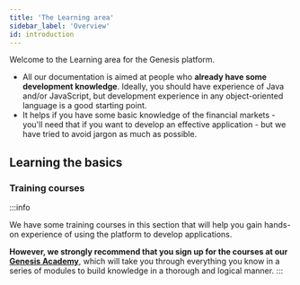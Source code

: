 ```yaml
---
title: 'The Learning area'
sidebar_label: 'Overview'
id: introduction
---
```


Welcome to the Learning area for the Genesis platform. 

- All our documentation is aimed at people who **already have some development knowledge**. Ideally, you should have experience of Java and/or JavaScript, but development experience in any object-oriented language is a good starting point.
- It helps if you have some basic knowledge of the financial markets - you'll need that if you want to develop an effective application - but we have tried to avoid jargon as much as possible.

## Learning the basics

<Grid container>
    <Grid item xs={12} md={6} sx={{padding: '1%'}}>
        <QuickCard heading="Simple introduction" link="../getting-started/learn-the-basics/simple-introduction/" text="This introduces you to some terminology and the basic architecture.">
        </QuickCard>
    </Grid>
    <Grid item xs={12} md={6} sx={{padding: '1%'}}>
        <QuickCard heading="Prerequisites" link="../getting-started/quick-start/hardware-and-software/" text="Check out our prerequisites and get the software you need onto your machine.">
        </QuickCard>
    </Grid>
    <Grid item xs={12} md={6} sx={{padding: '1%'}}>
        <QuickCard heading="Get started" link="../getting-started/quick-start/" text="Get started straight away. Build the simplest of applications in just a few careful steps.">
        </QuickCard>
    </Grid>
    <Grid item xs={12} md={6} sx={{padding: '1%'}}>
        <QuickCard heading="Advanced learning" link="../getting-started/advanced-learning/" text="For experienced developers, we have some pages that look at tackling practical tasks.">
        </QuickCard>
    </Grid>
</Grid>

### Training courses
:::info 

We have some training courses in this section that will help you gain hands-on experience of using the platform to develop applications.

**However, we strongly recommend that you sign up for the courses at our [Genesis Academy](https://genesis-academy.workramp.io/)**, which will take you through everything you know in a series of modules to build knowledge in a thorough and logical manner.
:::
